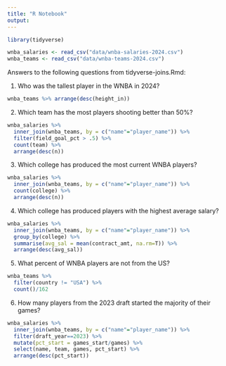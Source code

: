 ```yaml
---
title: "R Notebook"
output: 
---
```


```r
library(tidyverse)
```

```r
wnba_salaries <- read_csv("data/wnba-salaries-2024.csv")
wnba_teams <- read_csv("data/wnba-teams-2024.csv")
```

Answers to the following questions from tidyverse-joins.Rmd:

1.  Who was the tallest player in the WNBA in 2024?

```r
wnba_teams %>% arrange(desc(height_in))
```

2.  Which team has the most players shooting better than 50%?

```r
wnba_salaries %>% 
  inner_join(wnba_teams, by = c("name"="player_name")) %>% 
  filter(field_goal_pct > .5) %>% 
  count(team) %>% 
  arrange(desc(n))
```

3.  Which college has produced the most current WNBA players?

```r
wnba_salaries %>% 
  inner_join(wnba_teams, by = c("name"="player_name")) %>% 
  count(college) %>% 
  arrange(desc(n))
```

4.  Which college has produced players with the highest average salary?

```r
wnba_salaries %>% 
  inner_join(wnba_teams, by = c("name"="player_name")) %>% 
  group_by(college) %>% 
  summarise(avg_sal = mean(contract_amt, na.rm=T)) %>% 
  arrange(desc(avg_sal))
```

5.  What percent of WNBA players are not from the US?

```r
wnba_teams %>% 
  filter(country != "USA") %>% 
  count()/162
```

6.  How many players from the 2023 draft started the majority of their games?

```r
wnba_salaries %>% 
  inner_join(wnba_teams, by = c("name"="player_name")) %>% 
  filter(draft_year==2023) %>% 
  mutate(pct_start = games_start/games) %>% 
  select(name, team, games, pct_start) %>% 
  arrange(desc(pct_start))
```

